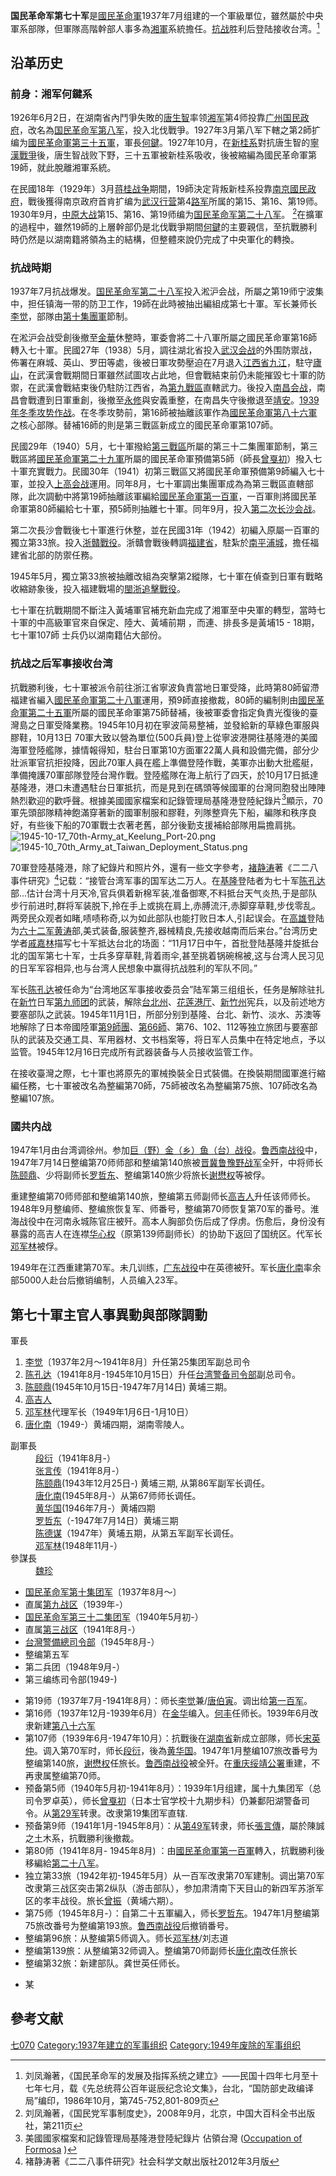 '''国民革命军第七十军'''是[[國民革命軍|國民革命軍]]1937年7月组建的一个軍級單位，雖然屬於中央軍系部隊，但軍隊高階幹部人事多為[[湘軍|湘軍]]系統擔任。[[抗战|抗战]]胜利后登陆接收台湾。<ref>刘凤瀚著，《国民革命军的发展及指挥系统之建立》——民国十四年七月至十七年七月，载《先总统蒋公百年诞辰纪念论文集》，台北，“国防部史政编译局”编印，1986年10月，第745-752,801-809页</ref>

==沿革历史==
===前身：湘军何鍵系===
1926年6月2日，在湖南省內鬥爭失敗的[[唐生智|唐生智]]率领[[湘军|湘军]]第4师投靠[[广州国民政府|广州国民政府]]，改名為[[国民革命军第八军|国民革命军第八军]]，投入北伐戰爭。1927年3月第八军下轄之第2師扩编为[[國民革命軍第三十五軍|國民革命軍第三十五軍]]，軍長[[何鍵|何鍵]]。1927年10月，在[[新桂系|新桂系]]對抗唐生智的[[寧漢戰爭|寧漢戰爭]]後，唐生智战败下野，三十五軍被新桂系吸收，後被縮編為國民革命軍第19師，就此脫離湘軍系統。

在民國18年（1929年）3月[[蒋桂战争|蒋桂战争]]期間，19師決定背叛新桂系投靠[[南京國民政府|南京國民政府]]，戰後獲得南京政府首肯扩编为[[武汉行营|武汉行营]]第4[[路军_(军事)|路军]]所属的第15、第16、第19师。1930年9月，[[中原大战|中原大战]]第15、第16、第19师编为[[国民革命军第二十八军|国民革命军第二十八军]]。 <ref>刘凤瀚著，《国民党军事制度史》，2008年9月，北京，中国大百科全书出版社，第211页</ref>在擴軍的過程中，雖然19師的上層幹部仍是北伐戰爭期間[[何鍵|何鍵]]的主要親信，至抗戰勝利時仍然是以湖南籍將領為主的結構，但整體來說仍完成了中央軍化的轉換。

===抗战時期===
1937年7月抗战爆发。[[国民革命军第二十八军|国民革命军第二十八军]]投入淞沪会战，所屬之第19师宁波集中，担任镇海一带的防卫工作，19師在此時被抽出編組成第七十軍。军长兼师长[[李觉_(国民党员)|李觉]]，部隊由[[國民革命軍集團軍序列|第十集團軍]]節制。

在淞沪会战受創後撤至[[金華市|金華]]休整時，軍委會將二十八軍所屬之國民革命軍第16師轉入七十軍。民國27年（1938）5月，調往湖北省投入[[武汉会战|武汉会战]]的外围防禦战，佈署在麻城、英山、罗田等處，後被日軍攻勢壓迫在7月退入[[江西省|江西省]][[九江市|九江]]，駐守[[廬山|廬山]]，在武漢會戰期間日軍雖然試圖攻占此地，但會戰結束前仍未能摧毀七十軍的防禦，在武漢會戰結束後仍駐防江西省，為[[抗日戰爭第九戰區|第九戰區]]直轄武力。後投入[[南昌会战|南昌会战]]，南昌會戰遭到日軍重創，後撤至[[永修縣|永修]]與安義重整，在南昌失守後撤退至[[靖安縣|靖安]]。[[1939年冬季攻势作战|1939年冬季攻势作战]]。在冬季攻勢前，第16師被抽離該軍作為[[國民革命軍第八十六軍|國民革命軍第八十六軍]]之核心部隊。替補16師的則是第三戰區新成立的國民革命軍第107師。

民國29年（1940）5月，七十軍撥給[[抗日戰爭第三戰區|第三戰區]]所屬的第三十二集團軍節制，第三戰區將[[國民革命軍第二十九軍|國民革命軍第二十九軍]]所屬的國民革命軍預備第5師（師長[[曾戛初|曾戛初]]）撥入七十軍充實戰力。民國30年（1941）初第三戰區又將國民革命軍預備第9師編入七十軍，並投入[[上高会战|上高会战]]運用。同年8月，七十軍調出集團軍成為為第三戰區直轄部隊，此次調動中將第19師抽離該軍編給[[國民革命軍第一百軍|國民革命軍第一百軍]]，一百軍則將國民革命軍第80師編給七十軍，預5師則抽離七十軍。同年9月，投入[[第二次长沙会战|第二次长沙会战]]。

第二次長沙會戰後七十軍進行休整，並在民國31年（1942）初編入原屬一百軍的獨立第33旅。投入[[浙贛戰役|浙贛戰役]]。浙贛會戰後轉調[[福建省|福建省]]，駐紮於[[南平市|南平]][[浦城縣|浦城]]，擔任福建省北部的防禦任務。

1945年5月，獨立第33旅被抽離改組為突擊第2縱隊，七十軍在偵查到日軍有戰略收縮跡象後，投入福建戰場的[[閩浙追擊戰役|閩浙追擊戰役]]。

七十軍在抗戰期間不斷注入黃埔軍官補充新血完成了湘軍至中央軍的轉型，當時七十軍的中高級軍官來自保定、陸大、黃埔前期 ，而連、排長多是黃埔15 - 18期，七十軍107師 士兵仍以湖南籍佔大部份。

===抗战之后军事接收台湾===
抗戰勝利後，七十軍被派令前往浙江省寧波負責當地日軍受降，此時第80師留滯福建省編入[[國民革命軍第二十八軍|國民革命軍第二十八軍]]運用，預9師直接撤裁，80師的編制則由[[國民革命軍第二十五軍|國民革命軍第二十五軍]]所屬的國民革命軍第75師替補，後被軍委會指定負責光復後的臺灣島之日軍受降業務。1945年10月初在寧波简易整補，並發給新的草綠色軍服與膠鞋，10月13日 70軍大致以營為單位(500兵員)登上從寧波港開往基隆港的美國海軍登陸艦隊，據情報得知，駐台日軍第10方面軍22萬人員和設備完備，部分少壯派軍官抗拒投降，因此70軍人員在艦上準備登陸作戰，美軍亦出動大批艦艇，準備掩護70軍部隊登陸台灣作戰。登陸艦隊在海上航行了四天，於10月17日抵達基隆港，港口未遭遇駐台日軍抵抗，而是見到在碼頭等候國軍的台灣同胞發出陣陣熱烈歡迎的歡呼聲。根據美國國家檔案和記錄管理局基隆港登陸紀錄片<ref>美國國家檔案和記錄管理局基隆港登陸紀錄片 佔領台灣 ([https://catalog.archives.gov/id/79974 Occupation of Formosa] {{Wayback|url=https://catalog.archives.gov/id/79974 |date=20210712044936 }})</ref>顯示，70軍先頭部隊精神飽滿穿著新的國軍制服和膠鞋，列隊整齊先下船，編隊和秩序良好，有些後下船的70軍戰士衣著老舊，部分後勤支援補給部隊用扁擔肩挑。
[[File:1945-10-17_70th-Army_at_Keelung_Port-20.png|thumb]]
[[File:1945-10_70th_Army_at_Taiwan_Deployment_Status.png|thumb]]

70軍登陸基隆港，除了紀錄片和照片外，還有一些文字參考，[[褚静涛|褚静涛]]著《二二八事件研究》<ref>褚静涛著《二二八事件研究》社会科学文献出版社2012年3月版</ref>记载：“接管台湾军事的国军达二万人。在[[基隆|基隆]]登陆者为七十军[[陈孔达|陈孔达]]部...估计台湾十月天冷,官兵俱着新棉军装,准备御寒,不料抵台天气炎热,于是部队步行前进时,群将军装脱下,拎在手上或挑在肩上,赤膊流汗,赤脚穿草鞋,步伐零乱。两旁民众观者如睹,啧啧称奇,以为如此部队也能打败日本人,引起误会。在[[高雄|高雄]]登陆为[[国民革命军第六十二军|六十二军]][[黄涛|黄涛]]部,美式装备,服装整齐,器械精良,先接收越南而后来台。”台湾历史学者[[戚嘉林|戚嘉林]]描写七十军抵达台北的场面：“11月17日中午，首批登陆基隆并旋抵台北的国军第七十军，士兵多穿草鞋,背着雨伞,甚至挑着锅碗棉被,这与台湾人民习见的日军军容相异,也与台湾人民想象中赢得抗战胜利的军队不同。”

军长[[陈孔达|陈孔达]]被任命为“台湾地区军事接收委员会”陆军第三组组长，任务是解除驻扎在[[新竹|新竹]]日军[[第九师团|第九师团]]的武装，解除[[台北州|台北州]]、[[花莲港厅|花莲港厅]]、[[新竹州|新竹州]]宪兵，以及前述地方要塞部队之武装。1945年11月1日，所部分别到基隆、台北、新竹、淡水、苏澳等地解除了日本帝國陸軍[[第9師團|第9師團]]、[[第66師團_(日本陸軍)|第66師]]、第76、102、112等独立旅团与要塞部队的武装及交通工具、军用器材、文书档案等，将日军人员集中在特定地点，予以监管。1945年12月16日完成所有武器装备与人员接收监管工作。

在接收臺灣之際，七十軍也將原先的軍械換裝全日式裝備。在換裝期間國軍進行縮編任務，七十軍被改名為整編第70師，75師被改名為整編第75旅、107師改名為整編107旅。

===國共内战===
1947年1月由台湾调徐州。参加[[巨金鱼战役|巨（野）金（乡）鱼（台）战役]]。[[鲁西南战役|鲁西南战役]]中，1947年7月14日整编第70师师部和整编第140旅被[[晋冀鲁豫野战军|晋冀鲁豫野战军]]全歼，中将师长[[陈颐鼎|陈颐鼎]]、少将副师长[[罗哲东|罗哲东]]、整编第140旅少将旅长[[谢懋权|谢懋权]]等被俘。

重建整编第70师师部和整编第140旅，整编第五师副师长[[高吉人|高吉人]]升任该师师长。1948年9月整编师、整编旅恢复军、师番号，整编第70师恢复第70军的番号。淮海战役中在河南永城陈官庄被歼。高本人胸部负伤后成了俘虏。伤愈后，身份没有暴露的高吉人在连襟[[华心权|华心权]]（原第139师副师长）的协助下返回了国统区。代军长[[邓军林|邓军林]]被俘。

1949年在江西重建第70军。未几训练，[[广东战役|广东战役]]中在英德被歼。军长[[唐化南|唐化南]]率余部5000人赴台后撤销编制，人员编入23军。


== 第七十軍主官人事異動與部隊調動 ==
<div class="NavFrame" style="text-align: left; width:100%">	
{{HideH|[[File:Flag_of_the_Republic_of_China_Army.svg|30px]] 主官、副主官人事異動}}
; 軍長
# [[李觉_(国民党员)|李觉]]〔1937年2月～1941年8月〕升任第25集团军副总司令
# [[陈孔达|陈孔达]]（1941年8月-1945年10月15日）升任[[台灣警備總司令部|台湾警备司令部]]副总司令。
# [[陈颐鼎|陈颐鼎]](1945年10月15日-1947年7月14日) 黄埔三期。
# [[高吉人|高吉人]]
# [[邓军林|邓军林]]代理军长（1949年1月6日-1月10日）
# [[唐化南|唐化南]]（1949-）黄埔四期，湖南零陵人。
 
; 副軍長
:[[段衍|段衍]]（1941年8月-） 
:[[张言传|张言传]]（1941年8月-） 
:[[陈颐鼎|陈颐鼎]](1943年12月25日-) 黄埔三期, 从第86军副军长调任。
:[[唐化南|唐化南]](1945年8月-）从第67师师长调任。
:[[黄华国|黄华国]](1946年7月-）黄埔四期 
:[[罗哲东|罗哲东]]（-1947年7月14日）黄埔三期
:[[陈德谋|陈德谋]]（1947年）黄埔五期，从第五军副军长调任。
:[[邓军林|邓军林]](1948年11月-）
; 參謀長
:[[魏珍|魏珍]]
 
{{Hidef}}</div>

<div class="NavFrame" style="text-align: left; width:100%">	
{{HideH|[[File:Flag_of_the_Republic_of_China_Army.svg|30px]] 隸屬情況}}
*[[国民革命军第十集团军|国民革命军第十集团军]]〔1937年8月～〕
*直属[[第九战区|第九战区]]（1939年-）
*[[国民革命军第三十二集团军|国民革命军第三十二集团军]]（1940年5月初-） 
*直属[[第三战区|第三战区]]（1941年8月-）  
*[[台灣警備總司令部|台灣警備總司令部]]（1945年8月-） 
*整编第五军
*第二兵团（1948年9月-）
*第三编练司令部(1949-)
{{HideF}}</div>

<div class="NavFrame" style="text-align: left; width:100%">	
{{HideH|[[File:Flag_of_the_Republic_of_China_Army.svg|30px]] 下轄部隊調動}}
* 第19师（1937年7月-1941年8月）：师长[[李觉_(国民党员)|李觉]]兼/[[唐伯寅|唐伯寅]]。调出给[[国民革命军第一百军|第一百军]]。
* 第16师（1937年12月-1939年6月）在[[金华|金华]]编入。[[何丰|何丰]]任师长。1939年6月改隶新建[[国民革命军第八十六军|第八十六军]]
* 第107师（1939年6月-1947年10月）：抗戰後在[[湖南省|湖南省]]新成立部隊，师长[[宋英仲|宋英仲]]。调入第70军时，师长[[段衍|段衍]]，後為[[黄华国|黄华国]]。1947年1月整编107旅改番号为整编第140旅，[[谢懋权|谢懋权]]任旅长。[[鲁西南战役|鲁西南战役]]被全歼。在[[重庆绥靖公署|重庆绥靖公署]]重建，不再隶属整编第70师。
* 预备第5师（1940年5月初-1941年8月）：1939年1月组建，属十九集团军（总司令罗卓英），师长[[曾戛初|曾戛初]]（日本士官学校十九期步科）仍兼鄱阳湖警备司令。从[[國民革命軍第二十九軍|第29军]]转隶。改隶第19集团军直辖.
* 预备第9师（1941年1月-1945年8月）：从[[国民革命军第四十九军|第49军]]转隶，师长[[張言傳|張言傳]]，屬於陳誠之土木系，抗戰勝利後撤裁。
* 第80师（1941年8月- 1945年8月) ：由[[國民革命軍第一百軍|國民革命軍第一百軍]]轉入，抗戰勝利後移編給[[国民革命军第二十八军|第二十八军]]。
* 独立第33旅（1942年初-1945年5月）从一百军改隶第70军建制。调出第70军改隶第三战区突击第2纵队（游击部队），参加肃清南下天目山的新四军苏浙军区的孝丰战役。旅长[[曾振|曾振]]（黄埔六期）。
* 第75师（1945年8月-）：自第二十五軍編入，师长[[罗哲东|罗哲东]]。1947年1月整编第75旅改番号为整编第193旅。[[鲁西南战役|鲁西南战役]]后撤销番号。
* 整编第96旅：从整编第5师调入。师长[[邓军林|邓军林]]/刘志道
* 整编第139旅：从整编第32师调入。整编第70师副师长[[唐化南|唐化南]]改任旅长
* 整编第32旅：新建部队。龚世英任师长。
{{Hidef}}</div>

<div class="NavFrame" style="text-align: left; width:100%">	
{{hideh|[[File:Flag_of_the_Republic_of_China_Army.svg|30px]] 殉職將官}}
*某
{{HideF}}</div>

== 參考文献 ==
{{Reflist|2}}
{{國民革命軍的軍}}

[[Category:国民革命军的军|七070]]
[[Category:1937年建立的军事组织|Category:1937年建立的军事组织]]
[[Category:1949年废除的军事组织|Category:1949年废除的军事组织]]